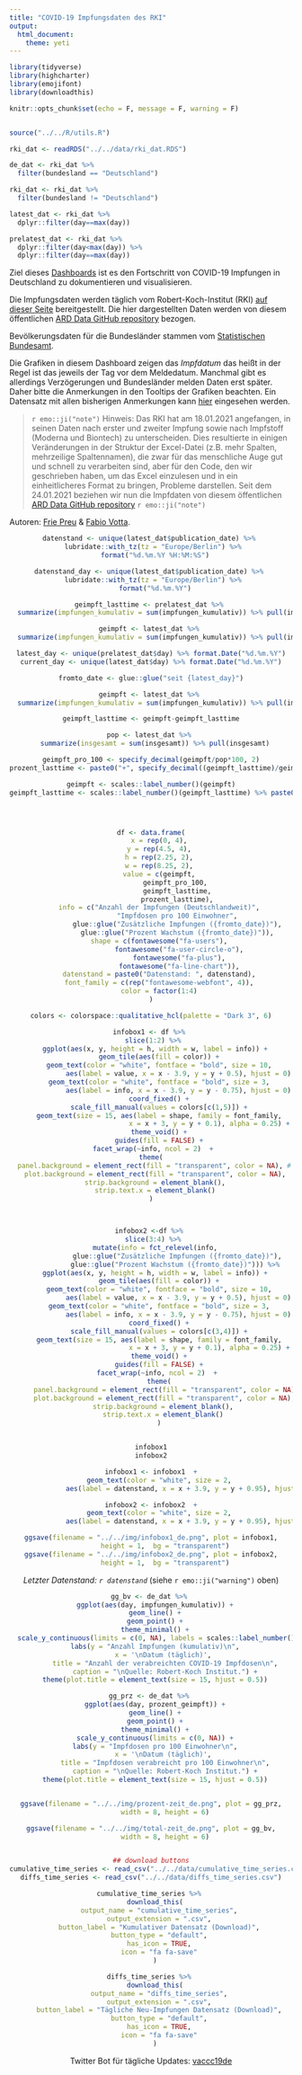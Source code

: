 ```yaml
---
title: "COVID-19 Impfungsdaten des RKI"
output: 
  html_document:
    theme: yeti
---
```




<!-- # ```{r} -->
```r
library(tidyverse)
library(highcharter)
library(emojifont)
library(downloadthis)

knitr::opts_chunk$set(echo = F, message = F, warning = F)


source("../../R/utils.R")

rki_dat <- readRDS("../../data/rki_dat.RDS")

de_dat <- rki_dat %>% 
  filter(bundesland == "Deutschland")

rki_dat <- rki_dat %>% 
  filter(bundesland != "Deutschland")

latest_dat <- rki_dat %>% 
  dplyr::filter(day==max(day))

prelatest_dat <- rki_dat %>% 
  dplyr::filter(day<max(day)) %>% 
  dplyr::filter(day==max(day))
```



Ziel dieses [Dashboards](https://favstats.github.io/vaccc19de_dashboard/){target="_blank"} ist es den Fortschritt von COVID-19 Impfungen in Deutschland zu dokumentieren und visualisieren. 

Die Impfungsdaten werden täglich vom Robert-Koch-Institut (RKI) [auf dieser Seite](https://www.rki.de/DE/Content/InfAZ/N/Neuartiges_Coronavirus/Daten/Impfquoten-Tab.html){target="_blank"} bereitgestellt. Die hier dargestellten Daten werden von diesem öffentlichen [ARD Data GitHub repository](https://github.com/ard-data/2020-rki-impf-archive){target="_blank"} bezogen. 

Bevölkerungsdaten für die Bundesländer stammen vom [Statistischen Bundesamt](https://www.destatis.de/DE/Themen/Gesellschaft-Umwelt/Bevoelkerung/Bevoelkerungsstand/Tabellen/bevoelkerung-nichtdeutsch-laender.html){target="_blank"}.

Die Grafiken in diesem Dashboard zeigen das *Impfdatum* das heißt in der Regel ist das jeweils der Tag vor dem Meldedatum. Manchmal gibt es allerdings Verzögerungen und Bundesländer melden Daten erst später. Daher bitte die Anmerkungen in den Tooltips der Grafiken beachten. Ein Datensatz mit allen bisherigen Anmerkungen kann [hier](https://github.com/favstats/vaccc19de_dashboard/blob/main/data/notes_dat.csv){target="_blank"} eingesehen werden.


> `r emo::ji("note")` Hinweis: Das RKI hat am 18.01.2021 angefangen, in seinen Daten nach erster und zweiter Impfung sowie nach Impfstoff (Moderna und Biontech) zu unterscheiden. Dies resultierte in einigen Veränderungen in der Struktur der Excel-Datei (z.B. mehr Spalten, mehrzeilige Spaltennamen), die zwar für das menschliche Auge gut und schnell zu verarbeiten sind, aber für den Code, den wir geschrieben haben, um das Excel einzulesen und in ein einheitlicheres Format zu bringen, Probleme darstellen. Seit dem 24.01.2021 beziehen wir nun die Impfdaten von diesem öffentlichen [ARD Data GitHub repository](https://github.com/ard-data/2020-rki-impf-archive) `r emo::ji("note")`

Autoren: [Frie Preu](https://twitter.com/ameisen_strasse){target="_blank"} &  [Fabio Votta](https://twitter.com/favstats){target="_blank"}.

<center>

```r
datenstand <- unique(latest_dat$publication_date) %>% 
  lubridate::with_tz(tz = "Europe/Berlin") %>% 
  format("%d.%m.%Y %H:%M:%S")

datenstand_day <- unique(latest_dat$publication_date) %>% 
  lubridate::with_tz(tz = "Europe/Berlin") %>% 
  format("%d.%m.%Y")
```


```r


geimpft_lasttime <- prelatest_dat %>% 
  summarize(impfungen_kumulativ = sum(impfungen_kumulativ)) %>% pull(impfungen_kumulativ)

geimpft <- latest_dat %>% 
  summarize(impfungen_kumulativ = sum(impfungen_kumulativ)) %>% pull(impfungen_kumulativ)

latest_day <- unique(prelatest_dat$day) %>% format.Date("%d.%m.%Y")
current_day <- unique(latest_dat$day) %>% format.Date("%d.%m.%Y")

fromto_date <- glue::glue("seit {latest_day}")

geimpft <- latest_dat %>% 
  summarize(impfungen_kumulativ = sum(impfungen_kumulativ)) %>% pull(impfungen_kumulativ)

geimpft_lasttime <- geimpft-geimpft_lasttime

pop <- latest_dat %>% 
  summarize(insgesamt = sum(insgesamt)) %>% pull(insgesamt)

geimpft_pro_100 <- specify_decimal(geimpft/pop*100, 2)
prozent_lasttime <- paste0("+", specify_decimal((geimpft_lasttime)/geimpft*100, 2), "%")

geimpft <- scales::label_number()(geimpft)
geimpft_lasttime <- scales::label_number()(geimpft_lasttime) %>% paste0("+", .)




df <- data.frame(
    x = rep(0, 4),
    y = rep(4.5, 4),
    h = rep(2.25, 2),
    w = rep(8.25, 2),
    value = c(geimpft,
             geimpft_pro_100, 
             geimpft_lasttime,
             prozent_lasttime),
    info = c("Anzahl der Impfungen (Deutschlandweit)",
             "Impfdosen pro 100 Einwohner",
             glue::glue("Zusätzliche Impfungen ({fromto_date})"),
             glue::glue("Prozent Wachstum ({fromto_date})")),
    shape = c(fontawesome("fa-users"),
              fontawesome("fa-user-circle-o"),
              fontawesome("fa-plus"),
              fontawesome("fa-line-chart")),
    datenstand = paste0("Datenstand: ", datenstand),
    font_family = c(rep("fontawesome-webfont", 4)),
    color = factor(1:4)
)

colors <- colorspace::qualitative_hcl(palette = "Dark 3", 6)

infobox1 <- df %>% 
  slice(1:2) %>% 
  ggplot(aes(x, y, height = h, width = w, label = info)) +
    geom_tile(aes(fill = color)) +
    geom_text(color = "white", fontface = "bold", size = 10,
              aes(label = value, x = x - 3.9, y = y + 0.5), hjust = 0) +
    geom_text(color = "white", fontface = "bold", size = 3,
              aes(label = info, x = x - 3.9, y = y - 0.75), hjust = 0) +
    coord_fixed() +
    scale_fill_manual(values = colors[c(1,5)]) +
    geom_text(size = 15, aes(label = shape, family = font_family,
                             x = x + 3, y = y + 0.1), alpha = 0.25) +
    theme_void() +
    guides(fill = FALSE) +
  facet_wrap(~info, ncol = 2)  + 
theme(
  panel.background = element_rect(fill = "transparent", color = NA), # bg of the panel
  plot.background = element_rect(fill = "transparent", color = NA),
  strip.background = element_blank(),
  strip.text.x = element_blank()
)



infobox2 <-df %>% 
  slice(3:4) %>% 
  mutate(info = fct_relevel(info,
             glue::glue("Zusätzliche Impfungen ({fromto_date})"),
             glue::glue("Prozent Wachstum ({fromto_date})"))) %>% 
  ggplot(aes(x, y, height = h, width = w, label = info)) +
    geom_tile(aes(fill = color)) +
    geom_text(color = "white", fontface = "bold", size = 10,
              aes(label = value, x = x - 3.9, y = y + 0.5), hjust = 0) +
    geom_text(color = "white", fontface = "bold", size = 3,
              aes(label = info, x = x - 3.9, y = y - 0.75), hjust = 0) +
    coord_fixed() +
    scale_fill_manual(values = colors[c(3,4)]) +
    geom_text(size = 15, aes(label = shape, family = font_family,
                             x = x + 3, y = y + 0.1), alpha = 0.25) +
    theme_void() +
    guides(fill = FALSE) +
    facet_wrap(~info, ncol = 2)  + 
    theme(
      panel.background = element_rect(fill = "transparent", color = NA), # bg of the panel
      plot.background = element_rect(fill = "transparent", color = NA),
      strip.background = element_blank(),
      strip.text.x = element_blank()
    )


infobox1
infobox2
```


```r
infobox1 <- infobox1  +
    geom_text(color = "white", size = 2,
              aes(label = datenstand, x = x + 3.9, y = y + 0.95), hjust = 1)

infobox2 <- infobox2  +
    geom_text(color = "white", size = 2,
              aes(label = datenstand, x = x + 3.9, y = y + 0.95), hjust = 1)

ggsave(filename = "../../img/infobox1_de.png", plot = infobox1,
       height = 1,  bg = "transparent")
ggsave(filename = "../../img/infobox2_de.png", plot = infobox2,
       height = 1,  bg = "transparent")
```





*Letzter Datenstand: `r datenstand`* (siehe `r emo::ji("warning")` oben)

<!-- **Aktuelle Anmerkungen:** -->

<!-- ```{r, results = "asis"} -->
<!-- notes_dat <- latest_dat %>%  -->
<!--   drop_na(notes) -->


<!-- if(nrow(notes_dat)!=0){ -->
<!--   notes_dat %>%  -->
<!--     mutate(note_display = glue::glue("{bundesland}: *{notes}*")) %>%  -->
<!--     pull(note_display) %>%  -->
<!--     paste0(collapse = "\n\n")  %>%  -->
<!--     cat() -->
<!-- } else { -->
<!--   cat("*Keine Anmerkungen.*") -->
<!-- } -->


<!-- ``` -->



```r
gg_bv <- de_dat %>% 
  ggplot(aes(day, impfungen_kumulativ)) +
  geom_line() +
  geom_point() +
  theme_minimal() +
  scale_y_continuous(limits = c(0, NA), labels = scales::label_number()) +
  labs(y = "Anzahl Impfungen (kumulativ)\n",
       x = '\nDatum (täglich)', 
       title = "Anzahl der verabreichten COVID-19 Impfdosen\n",
       caption = "\nQuelle: Robert-Koch Institut.") +
  theme(plot.title = element_text(size = 15, hjust = 0.5))

gg_prz <- de_dat %>% 
  ggplot(aes(day, prozent_geimpft)) +
  geom_line() +
  geom_point() +
  theme_minimal() +
  scale_y_continuous(limits = c(0, NA)) +
  labs(y = "Impfdosen pro 100 Einwohner\n",
       x = '\nDatum (täglich)', 
       title = "Impfdosen verabreicht pro 100 Einwohner\n",
       caption = "\nQuelle: Robert-Koch Institut.") +
  theme(plot.title = element_text(size = 15, hjust = 0.5))


ggsave(filename = "../../img/prozent-zeit_de.png", plot = gg_prz,
       width = 8, height = 6)

ggsave(filename = "../../img/total-zeit_de.png", plot = gg_bv,
       width = 8, height = 6)



```


```r
## download buttons
cumulative_time_series <- read_csv("../../data/cumulative_time_series.csv")
diffs_time_series <- read_csv("../../data/diffs_time_series.csv")

cumulative_time_series %>% 
  download_this(
    output_name = "cumulative_time_series",
    output_extension = ".csv",
    button_label = "Kumulativer Datensatz (Download)",
    button_type = "default",
    has_icon = TRUE,
    icon = "fa fa-save"
  )

diffs_time_series %>% 
  download_this(
    output_name = "diffs_time_series",
    output_extension = ".csv",
    button_label = "Tägliche Neu-Impfungen Datensatz (Download)",
    button_type = "default",
    has_icon = TRUE,
    icon = "fa fa-save"
  )
```

Twitter Bot für tägliche Updates: [vaccc19de](https://twitter.com/vaccc19de){target="_blank"}



</center>

